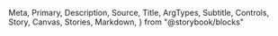   Meta,
  Primary,
  Description,
  Source,
  Title,
  ArgTypes,
  Subtitle,
  Controls,
  Story,
  Canvas,
  Stories,
  Markdown,
} from "@storybook/blocks"

<Meta of={LogoStories} />

<Title />

<Description of={LogoStories} />

```tsx
import { Logo } from "@einride/ui"
```

## Basic

<Description of={LogoStories.Basic} />

<Canvas of={LogoStories.Basic} />

<Controls of={LogoStories.Basic} />

## Large

<Description of={LogoStories.Large} />

<Canvas of={LogoStories.Large} />

<Controls of={LogoStories.Large} />
